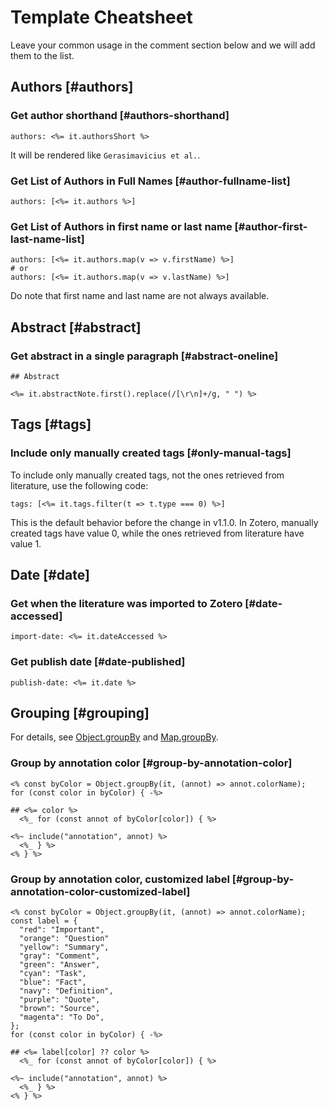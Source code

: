 
# Template Cheatsheet

Leave your common usage in the comment section below and we will add them to the list.

## Authors [#authors]

### Get author shorthand [#authors-shorthand]

```ejs filename="Note Properties" copy
authors: <%= it.authorsShort %>
```

It will be rendered like `Gerasimavicius et al.`.

### Get List of Authors in Full Names [#author-fullname-list]

```ejs filename="Note Properties" copy
authors: [<%= it.authors %>]
```

### Get List of Authors in first name or last name [#author-first-last-name-list]

```ejs filename="Note Properties" copy
authors: [<%= it.authors.map(v => v.firstName) %>]
# or
authors: [<%= it.authors.map(v => v.lastName) %>]
```

<Callout>
Do note that first name and last name are not always available. 
</Callout>


## Abstract [#abstract]

### Get abstract in a single paragraph [#abstract-oneline]

```ejs filename="Note Content" copy
## Abstract

<%= it.abstractNote.first().replace(/[\r\n]+/g, " ") %>
```

## Tags [#tags]

### Include only manually created tags [#only-manual-tags]

To include only manually created tags, not the ones retrieved from literature, use the following code:

```ejs filename="Note Properties" copy
tags: [<%= it.tags.filter(t => t.type === 0) %>]
```

<Callout type="info">
This is the default behavior before the change in v1.1.0.
</Callout>

<Callout>
In Zotero, manually created tags have value 0, while the ones retrieved from literature have value 1.
</Callout>

## Date [#date]

### Get when the literature was imported to Zotero [#date-accessed]

```ejs filename="Note Properties" copy
import-date: <%= it.dateAccessed %>
```

### Get publish date [#date-published]

```ejs filename="Note Properties" copy
publish-date: <%= it.date %>
```

## Grouping [#grouping]

For details, see [Object.groupBy](https://developer.mozilla.org/en-US/docs/Web/JavaScript/Reference/Global_Objects/Object/groupBy) and [Map.groupBy](https://developer.mozilla.org/en-US/docs/Web/JavaScript/Reference/Global_Objects/Map/groupBy).

### Group by annotation color [#group-by-annotation-color]

```ejs filename="Note Annotations" copy
<% const byColor = Object.groupBy(it, (annot) => annot.colorName); 
for (const color in byColor) { -%>

## <%= color %>
  <%_ for (const annot of byColor[color]) { %>

<%~ include("annotation", annot) %>
  <%_ } %>
<% } %>
```

### Group by annotation color, customized label [#group-by-annotation-color-customized-label]

```ejs filename="Note Annotations" copy
<% const byColor = Object.groupBy(it, (annot) => annot.colorName);
const label = {
  "red": "Important",
  "orange": "Question"
  "yellow": "Summary",
  "gray": "Comment",
  "green": "Answer",
  "cyan": "Task",
  "blue": "Fact",
  "navy": "Definition",
  "purple": "Quote",
  "brown": "Source",
  "magenta": "To Do",
};
for (const color in byColor) { -%>

## <%= label[color] ?? color %>
  <%_ for (const annot of byColor[color]) { %>

<%~ include("annotation", annot) %>
  <%_ } %>
<% } %>
```